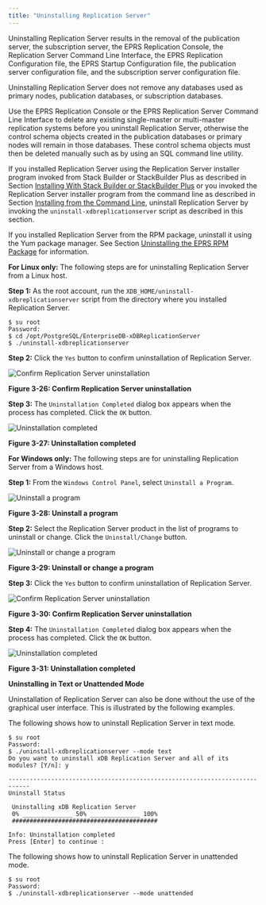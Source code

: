 ```yaml
---
title: "Uninstalling Replication Server"
---
```


<div id="uninstalling_xdb_replication_server" class="registered_link"></div>

Uninstalling Replication Server results in the removal of the publication server, the subscription server, the EPRS Replication Console, the Replication Server Command Line Interface, the EPRS Replication Configuration file, the EPRS Startup Configuration file, the publication server configuration file, and the subscription server configuration file.

Uninstalling Replication Server does not remove any databases used as primary nodes, publication databases, or subscription databases.

Use the EPRS Replication Console or the EPRS Replication Server Command Line Interface to delete any existing single-master or multi-master replication systems before you uninstall Replication Server, otherwise the control schema objects created in the publication databases or primary nodes will remain in those databases. These control schema objects must then be deleted manually such as by using an SQL command line utility.

If you installed Replication Server using the Replication Server installer program invoked from Stack Builder or StackBuilder Plus as described in Section [Installing With Stack Builder or StackBuilder Plus](01_installing_with_stackbuilder/#installing_with_stackbuilder) or you invoked the Replication Server installer program from the command line as described in Section [Installing from the Command Line](02_installing_from_cli/#installing_from_cli), uninstall Replication Server by invoking the `uninstall-xdbreplicationserver` script as described in this section.

If you installed Replication Server from the RPM package, uninstall it using the Yum package manager. See Section [Uninstalling the EPRS RPM Package](07_uninstalling_xdb_rpm_package/#uninstalling_xdb_rpm_package) for information.

**For Linux only:** The following steps are for uninstalling Replication Server from a Linux host.

**Step 1:** As the root account, run the `XDB_HOME/uninstall-xdbreplicationserver` script from the directory where you installed Replication Server.

```text
$ su root
Password:
$ cd /opt/PostgreSQL/EnterpriseDB-xDBReplicationServer
$ ./uninstall-xdbreplicationserver
```

**Step 2:** Click the `Yes` button to confirm uninstallation of Replication Server.

![Confirm Replication Server uninstallation](../images/image51.png)

**Figure 3-26: Confirm Replication Server uninstallation**

**Step 3:** The `Uninstallation Completed` dialog box appears when the process has completed. Click the `OK` button.

![Uninstallation completed](../images/image52.png)

**Figure 3-27: Uninstallation completed**

**For Windows only:** The following steps are for uninstalling Replication Server from a Windows host.

**Step 1:** From the `Windows Control Panel`, select `Uninstall a Program`.

![Uninstall a program](../images/image53.png)

**Figure 3-28: Uninstall a program**

**Step 2:** Select the Replication Server product in the list of programs to uninstall or change. Click the `Uninstall/Change` button.

![Uninstall or change a program](../images/image54.png)

**Figure 3-29: Uninstall or change a program**


**Step 3:** Click the `Yes` button to confirm uninstallation of Replication Server.

![Confirm Replication Server uninstallation](../images/image55.png)

**Figure 3-30: Confirm Replication Server uninstallation**

**Step 4:** The `Uninstallation Completed` dialog box appears when the process has completed. Click the `OK` button.

![Uninstallation completed](../images/image56.png)

**Figure 3-31: Uninstallation completed**


**Uninstalling in Text or Unattended Mode**

Uninstallation of Replication Server can also be done without the use of the graphical user interface. This is illustrated by the following examples.

The following shows how to uninstall Replication Server in text mode.

```text
$ su root
Password:
$ ./uninstall-xdbreplicationserver --mode text
Do you want to uninstall xDB Replication Server and all of its modules? [Y/n]: y

----------------------------------------------------------------------------
Uninstall Status

 Uninstalling xDB Replication Server
 0% ______________ 50% ______________ 100%
 #########################################

Info: Uninstallation completed
Press [Enter] to continue :
```

The following shows how to uninstall Replication Server in unattended mode.

```text
$ su root
Password:
$ ./uninstall-xdbreplicationserver --mode unattended
```
